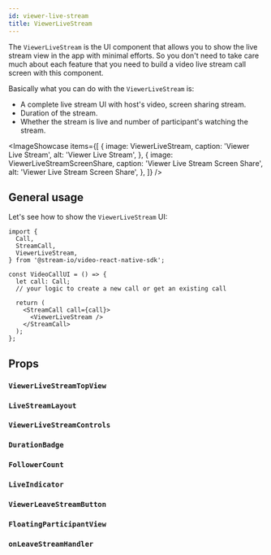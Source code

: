 ```yaml
---
id: viewer-live-stream
title: ViewerLiveStream
---
```




The `ViewerLiveStream` is the UI component that allows you to show the live stream view in the app with minimal efforts. So you don't need to take care much about each feature that you need to build a video live stream call screen with this component.

Basically what you can do with the `ViewerLiveStream` is:

- A complete live stream UI with host's video, screen sharing stream.
- Duration of the stream.
- Whether the stream is live and number of participant's watching the stream.

<ImageShowcase
  items={[
    {
      image: ViewerLiveStream,
      caption: 'Viewer Live Stream',
      alt: 'Viewer Live Stream',
    },
    {
      image: ViewerLiveStreamScreenShare,
      caption: 'Viewer Live Stream Screen Share',
      alt: 'Viewer Live Stream Screen Share',
    },
  ]}
/>

## General usage

Let's see how to show the `ViewerLiveStream` UI:

```tsx {13}
import {
  Call,
  StreamCall,
  ViewerLiveStream,
} from '@stream-io/video-react-native-sdk';

const VideoCallUI = () => {
  let call: Call;
  // your logic to create a new call or get an existing call

  return (
    <StreamCall call={call}>
      <ViewerLiveStream />
    </StreamCall>
  );
};
```

## Props

### `ViewerLiveStreamTopView`

<ViewerLiveStreamTopView />

### `LiveStreamLayout`

<LiveStreamLayout />

### `ViewerLiveStreamControls`

<ViewerLiveStreamControls />

### `DurationBadge`

<DurationBadge />

### `FollowerCount`

<FollowerCount />

### `LiveIndicator`

<LiveIndicator />

### `ViewerLeaveStreamButton`

<ViewerLeaveStreamButton />

### `FloatingParticipantView`

<FloatingParticipantView />

### `onLeaveStreamHandler`

<OnLeaveStreamHandler />
